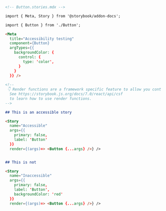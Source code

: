 ```md
<!-- Button.stories.mdx -->

import { Meta, Story } from '@storybook/addon-docs';

import { Button } from './Button';

<Meta 
  title="Accessibility testing" 
  component={Button} 
  argTypes={{
    backgroundColor: {
      control: {
        type: 'color',
      }
    }
  }} />
  
<!--
 👇 Render functions are a framework specific feature to allow you control on how the component renders.
  See https://storybook.js.org/docs/7.0/react/api/csf
  to learn how to use render functions.
-->

## This is an accessible story

<Story
  name="Accessible"
  args={{ 
    primary: false,
    label: 'Button'
  }}
  render={(args)=> <Button {...args} />} />


## This is not

<Story
  name="Inaccessible"
  args={{
    primary: false, 
    label: 'Button',
    backgroundColor: 'red'
  }}
  render={(args)=> <Button {...args} />} />
```
